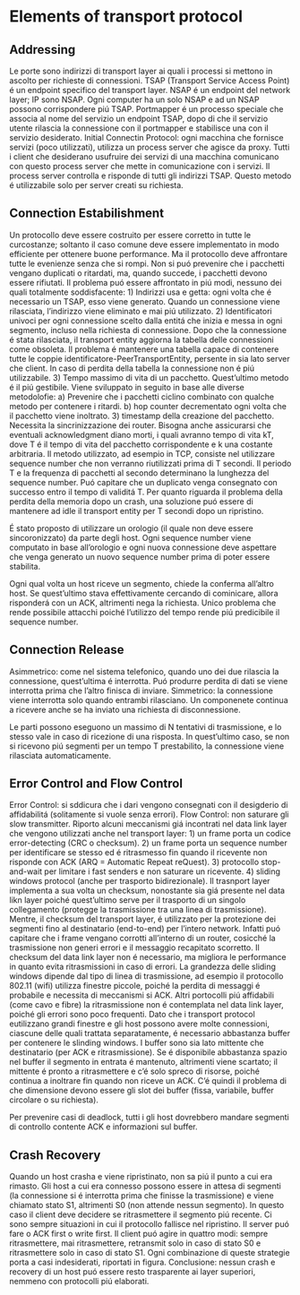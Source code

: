 # Elements of transport protocol

## Addressing

Le porte sono indirizzi di transport layer ai quali i processi si mettono in ascolto per richieste di connessioni. TSAP (Transport Service Access Point) é un endpoint specifico del transport layer. NSAP é un endpoint del network layer; IP sono NSAP. Ogni computer ha un solo NSAP e ad un NSAP possono corrispondere piú TSAP.
Portmapper é un processo speciale che associa al nome del servizio un endpoint TSAP, dopo di che il servizio utente rilascia la connessione con il portmapper e stabilisce una con il servizio desiderato.
Initial Connectin Protocol: ogni macchina che fornisce servizi (poco utilizzati), utilizza un process server che agisce da proxy. Tutti i client che desiderano usufruire dei servizi di una macchina comunicano con questo process server che mette in comunicazione con i servizi. Il process server controlla e risponde di tutti gli indirizzi TSAP. Questo metodo é utilizzabile solo per server creati su richiesta.

## Connection Estabilishment

Un protocollo deve essere costruito per essere corretto in tutte le curcostanze; soltanto il caso comune deve essere implementato in modo efficiente per ottenere buone performance. Ma il protocollo deve affrontare tutte le evenienze senza che si rompi.
Non si puó prevenire che i pacchetti vengano duplicati o ritardati, ma, quando succede, i pacchetti devono essere rifiutati.
Il problema puó essere affrontato in piú modi, nessuno dei quali totalmente soddisfacente:
1) Indirizzi usa e getta: ogni volta che é necessario un TSAP, esso viene generato. Quando un connessione viene rilasciata, l’indirizzo viene eliminato e mai piú utilizzato.
2) Identificatori univoci per ogni connessione scelto dalla entitá che inizia e messa in ogni segmento, incluso nella richiesta di connessione. Dopo che la connessione é stata rilasciata, il transport entity aggiorna la tabella delle connessioni come obsoleta. Il problema é mantenere una tabella capace di contenere tutte le coppie identificatore-PeerTransportEntity, persente in sia lato server che client. In caso di perdita della tabella la connessione non é piú utilizzabile.
3) Tempo massimo di vita di un pacchetto. Quest’ultimo metodo é il piú gestibile. Viene sviluppato in seguito in base alle diverse metodolofie:
a) Prevenire che i pacchetti ciclino combinato con qualche metodo per contenere i ritardi.
b) hop counter decrementato ogni volta che il pacchetto viene inoltrato.
3) timestamp della creazione del pacchetto. Necessita la sincrinizzazione dei router.
Bisogna anche assicurarsi che eventuali acknowledgment diano morti, i quali avranno tempo di vita kT, dove T é il tempo di vita del pacchetto corrispondente e k una costante arbitraria.
Il metodo utilizzato, ad esempio in TCP, consiste nel utilizzare sequence number che non verranno riutilizzati prima di T secondi. Il periodo T e la frequenza di pacchetti al secondo determinano la lunghezza del sequence number. Puó capitare che un duplicato venga consegnato con successo entro il tempo di validitá T.
Per quanto riguarda il problema della perdita della memoria dopo un crash, una soluzione puó essere di mantenere ad idle il transport entity per T secondi dopo un ripristino.

É stato proposto di utilizzare un orologio (il quale non deve essere sincoronizzato) da parte degli host. Ogni sequence number viene computato in base all’orologio e ogni nuova connessione deve aspettare che venga generato un nuovo sequence number prima di poter essere stabilita.

Ogni qual volta un host riceve un segmento, chiede la conferma all’altro host. Se quest’ultimo stava effettivamente cercando di cominicare, allora risponderá con un ACK, altrimenti nega la richiesta.
Unico problema che rende possibile attacchi poiché l’utilizzo del tempo rende piú predicibile il sequence number.

## Connection Release

Asimmetrico: come nel sistema telefonico, quando uno dei due rilascia la connessione, quest’ultima é interrotta. Puó produrre perdita di dati se viene interrotta prima che l’altro finisca di inviare.
Simmetrico: la connessione viene interrotta solo quando entrambi rilasciano. Un componenete continua a ricevere anche se ha inviato una richiesta di disconnessione.

Le parti possono eseguono un massimo di N tentativi di trasmissione, e lo stesso vale in caso di ricezione di una risposta. In quest’ultimo caso, se non si ricevono piú segmenti per un tempo T prestabilito, la connessione viene rilasciata automaticamente.

## Error Control and Flow Control

Error Control: si sddicura che i dari vengono consegnati con il desigderio di affidabilitá (solitamente si vuole senza errori).
Flow Control: non saturare gli slow transmitter.
Riporto alcuni meccanismi giá incontrati nel data link layer che vengono utilizzati anche nel transport layer:
1) un frame porta un codice error-detecting (CRC o checksum).
2) un frame porta un sequence number per identificare se stesso ed é ritrasmesso fin quando il ricevente non risponde con ACK (ARQ = Automatic Repeat reQuest).
3) protocollo stop-and-wait per limitare i fast senders e non saturare un ricevente.
4) sliding windows protocol (anche per trasporto bidirezionale).
Il trasnport layer implementa a sua volta un checksum, nonostante sia giá presente nel data likn layer poiché quest’ultimo serve per il trasporto di un singolo collegamento (protegge la trasmissione tra una linea di trasmissione). Mentre, il checksum del transport layer, é utilizzato per la protezione dei segmenti fino al destinatario (end-to-end) per l’intero network. Infatti puó capitare che i frame vengano corrotti all’interno di un router, cosicché la trasmissione non generi errori e il messaggio recapitato scorretto. Il checksum del data link layer non é necessario, ma migliora le performance in quanto evita ritrasmissioni in caso di errori.
La grandezza delle sliding windows dipende dal tipo di linea di trasmissione, ad esempio il protocollo 802.11 (wifi) utilizza finestre piccole, poiché la perdita di messaggi é probabile e necessita di meccanismi si ACK. Altri portocolli piú affidabili (come cavo e fibre) la ritrasmissione non é contemplata nel data link layer, poiché gli errori sono poco frequenti.
Dato che i transport protocol eutilizzano grandi finestre e gli host possono avere molte connessioni, ciascune delle quali trattata separatamente, é necessario abbastanza buffer per contenere le slinding windows. I buffer sono sia lato mittente che destinatario (per ACK e ritrasmissione). Se é disponibile abbastanza spazio nel buffer il segmento in entrata é mantenuto, altrimenti viene scartato; il mittente é pronto a ritrasmettere e c’é solo spreco di risorse, poiché continua a inoltrare fin quando non riceve un ACK. C’é quindi il problema di che dimensione devono essere gli slot dei buffer (fissa, variabile, buffer circolare o su richiesta).

Per prevenire casi di deadlock, tutti i gli host dovrebbero mandare segmenti di controllo contente ACK e informazioni sul buffer.

## Crash Recovery

Quando un host crasha e viene ripristinato, non sa piú il punto a cui era rimasto. Gli host a cui era connesso possono essere in attesa di segmenti (la connessione si é interrotta prima che finisse la trasmissione) e viene chiamato stato S1, altrimenti S0 (non attende nessun segmento). In questo caso il client deve decidere se ritrasmettere il segmento piú recente.
Ci sono sempre situazioni in cui il protocollo fallisce nel ripristino. Il server puó fare o ACK first o write first. Il client puó agire in quattro modi: sempre ritrasmettere, mai ritrasmettere, retransmit solo in caso di stato S0 e ritrasmettere solo in caso di stato S1. Ogni combinazione di queste strategie porta a casi indesiderati, riportati in figura. Conclusione: nessun crash e recovery di un host puó essere resto trasparente ai layer superiori, nemmeno con protocolli piú elaborati.
